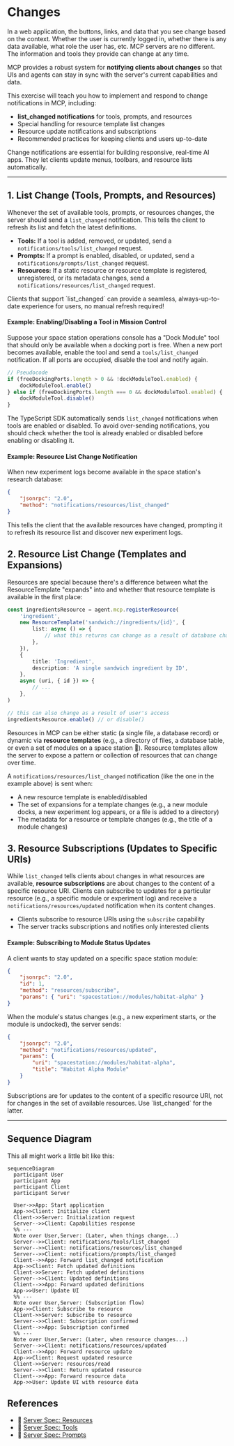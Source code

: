# Changes

In a web application, the buttons, links, and data that you see change based on the context. Whether the user is currently logged in, whether there is any data available, what role the user has, etc. MCP servers are no different. The information and tools they provide can change at any time.

MCP provides a robust system for **notifying clients about changes** so that UIs and agents can stay in sync with the server's current capabilities and data.

This exercise will teach you how to implement and respond to change notifications in MCP, including:

- **list_changed notifications** for tools, prompts, and resources
- Special handling for resource template list changes
- Resource update notifications and subscriptions
- Recommended practices for keeping clients and users up-to-date

<callout-info>
	Change notifications are essential for building responsive, real-time AI apps.
	They let clients update menus, toolbars, and resource lists automatically.
</callout-info>

---

## 1. List Change (Tools, Prompts, and Resources)

Whenever the set of available tools, prompts, or resources changes, the server should send a `list_changed` notification. This tells the client to refresh its list and fetch the latest definitions.

- **Tools:** If a tool is added, removed, or updated, send a `notifications/tools/list_changed` request.
- **Prompts:** If a prompt is enabled, disabled, or updated, send a `notifications/prompts/list_changed` request.
- **Resources:** If a static resource or resource template is registered, unregistered, or its metadata changes, send a `notifications/resources/list_changed` request.

<callout-success>
	Clients that support `list_changed` can provide a seamless, always-up-to-date
	experience for users, no manual refresh required!
</callout-success>

#### Example: Enabling/Disabling a Tool in Mission Control

Suppose your space station operations console has a "Dock Module" tool that should only be available when a docking port is free. When a new port becomes available, enable the tool and send a `tools/list_changed` notification. If all ports are occupied, disable the tool and notify again.

```ts
// Pseudocode
if (freeDockingPorts.length > 0 && !dockModuleTool.enabled) {
	dockModuleTool.enable()
} else if (freeDockingPorts.length === 0 && dockModuleTool.enabled) {
	dockModuleTool.disable()
}
```

The TypeScript SDK automatically sends `list_changed` notifications when tools are enabled or disabled. To avoid over-sending notifications, you should check whether the tool is already enabled or disabled before enabling or disabling it.

#### Example: Resource List Change Notification

When new experiment logs become available in the space station's research database:

```json filename=server-notification.json nocopy
{
	"jsonrpc": "2.0",
	"method": "notifications/resources/list_changed"
}
```

This tells the client that the available resources have changed, prompting it to refresh its resource list and discover new experiment logs.

## 2. Resource List Change (Templates and Expansions)

Resources are special because there's a difference between what the
ResourceTemplate "expands" into and whether that resource template is available
in the first place:

```ts lines=4-6,17-18
const ingredientsResource = agent.mcp.registerResource(
	'ingredient',
	new ResourceTemplate('sandwich://ingredients/{id}', {
		list: async () => {
			// what this returns can change as a result of database changes etc.
		},
	}),
	{
		title: 'Ingredient',
		description: 'A single sandwich ingredient by ID',
	},
	async (uri, { id }) => {
		// ...
	},
)

// this can also change as a result of user's access
ingredientsResource.enable() // or disable()
```

Resources in MCP can be either static (a single file, a database record) or dynamic via **resource templates** (e.g., a directory of files, a database table, or even a set of modules on a space station 🚀). Resource templates allow the server to expose a pattern or collection of resources that can change over time.

A `notifications/resources/list_changed` notification (like the one in the example above) is sent when:

- A new resource template is enabled/disabled
- The set of expansions for a template changes (e.g., a new module docks, a new experiment log appears, or a file is added to a directory)
- The metadata for a resource or template changes (e.g., the title of a module changes)

## 3. Resource Subscriptions (Updates to Specific URIs)

While `list_changed` tells clients about changes in what resources are available, **resource subscriptions** are about changes to the content of a specific resource URI. Clients can subscribe to updates for a particular resource (e.g., a specific module or experiment log) and receive a `notifications/resources/updated` notification when its content changes.

- Clients subscribe to resource URIs using the `subscribe` capability
- The server tracks subscriptions and notifies only interested clients

#### Example: Subscribing to Module Status Updates

A client wants to stay updated on a specific space station module:

```json filename=client-request.json nocopy
{
	"jsonrpc": "2.0",
	"id": 1,
	"method": "resources/subscribe",
	"params": { "uri": "spacestation://modules/habitat-alpha" }
}
```

When the module's status changes (e.g., a new experiment starts, or the module is undocked), the server sends:

```json filename=server-notification-request.json nocopy
{
	"jsonrpc": "2.0",
	"method": "notifications/resources/updated",
	"params": {
		"uri": "spacestation://modules/habitat-alpha",
		"title": "Habitat Alpha Module"
	}
}
```

<callout-muted>
	Subscriptions are for updates to the content of a specific resource URI, not
	for changes in the set of available resources. Use `list_changed` for the
	latter.
</callout-muted>

---

## Sequence Diagram

This all might work a little bit like this:

```mermaid
sequenceDiagram
  participant User
  participant App
  participant Client
  participant Server

  User->>App: Start application
  App->>Client: Initialize client
  Client->>Server: Initialization request
  Server-->>Client: Capabilities response
  %% ---
  Note over User,Server: (Later, when things change...)
  Server-->>Client: notifications/tools/list_changed
  Server-->>Client: notifications/resources/list_changed
  Server-->>Client: notifications/prompts/list_changed
  Client-->>App: Forward list_changed notification
  App->>Client: Fetch updated definitions
  Client->>Server: Fetch updated definitions
  Server-->>Client: Updated definitions
  Client-->>App: Forward updated definitions
  App->>User: Update UI
  %% ---
  Note over User,Server: (Subscription flow)
  App->>Client: Subscribe to resource
  Client->>Server: Subscribe to resource
  Server-->>Client: Subscription confirmed
  Client-->>App: Subscription confirmed
  %% ---
  Note over User,Server: (Later, when resource changes...)
  Server-->>Client: notifications/resources/updated
  Client-->>App: Forward resource update
  App->>Client: Request updated resource
  Client->>Server: resources/read
  Server-->>Client: Return updated resource
  Client-->>App: Forward resource data
  App->>User: Update UI with resource data
```

## References

- 📜 [Server Spec: Resources](https://modelcontextprotocol.io/specification/2025-06-18/server/resources)
- 📜 [Server Spec: Tools](https://modelcontextprotocol.io/specification/2025-06-18/server/tools)
- 📜 [Server Spec: Prompts](https://modelcontextprotocol.io/specification/2025-06-18/server/prompts)
